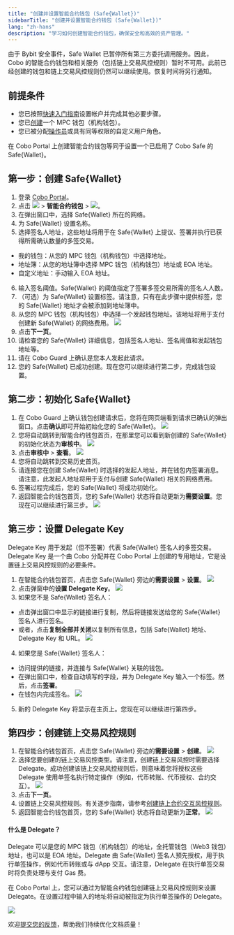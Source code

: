 ```yaml
---
title: "创建并设置智能合约钱包 (Safe{Wallet})"
sidebarTitle: "创建并设置智能合约钱包 (Safe{Wallet})"
lang: "zh-hans"
description: "学习如何创建智能合约钱包，确保安全和高效的资产管理。"
---
```


<Info>由于 Bybit 安全事件，Safe Wallet 已暂停所有第三方委托调用服务。因此，Cobo 的智能合约钱包和相关服务（包括链上交易风控规则）暂时不可用。此前已经创建的钱包和链上交易风控规则仍然可以继续使用。恢复时间将另行通知。</Info>

## 前提条件

- 您已按照[快速入门指南](/cn/portal/quick-start-guide)设置帐户并完成其他必要步骤。 
- 您已[创建](/cn/portal/mpc-wallets/ocw/set-up)一个 MPC 钱包（机构钱包）。
- 您已被分配[操作员](/cn/portal/organization/roles-and-permissions)或具有同等权限的自定义用户角色。

<Note>在 Cobo Portal 上创建智能合约钱包等同于设置一个已启用了 Cobo Safe 的 Safe&#123;Wallet&#125;。</Note>

## 第一步：创建 Safe&#123;Wallet&#125;

1. 登录 [Cobo Portal](https://portal.cobo.com/login)。
2. 点击 <img src="/cn/images/smart-contract-wallet/button_wallet.svg" className="icon"></img> > **智能合约钱包** > <img src="/cn/images/smart-contract-wallet/button_create.svg" className="icon"></img>。
3. 在弹出窗口中，选择 Safe&#123;Wallet&#125; 所在的网络。
4. 为 Safe&#123;Wallet&#125; 设置名称。
5. 选择签名人地址，这些地址将用于在 Safe&#123;Wallet&#125; 上提议、签署并执行已获得所需确认数量的多签交易。
- 我的钱包：从您的 MPC 钱包（机构钱包）中选择地址。
- 地址簿：从您的地址簿中选择 MPC 钱包（机构钱包）地址或 EOA 地址。
- 自定义地址：手动输入 EOA 地址。
6. 输入签名阈值。Safe&#123;Wallet&#125; 的阈值指定了签署多签交易所需的签名人人数。
7. （可选）为 Safe&#123;Wallet&#125; 设置标签。请注意，只有在此步骤中提供标签，您的 Safe&#123;Wallet&#125; 地址才会被添加到地址簿中。
8. 从您的 MPC 钱包（机构钱包）中选择一个发起钱包地址。该地址将用于支付创建新 Safe&#123;Wallet&#125; 的网络费用。
<img src="/cn/images/smart-contract-wallet/1.png" className="screenshot_modal"></img>
9. 点击**下一页**。
10. 请检查您的 Safe&#123;Wallet&#125; 详细信息，包括签名人地址、签名阈值和发起钱包地址等。
11. 请在 Cobo Guard 上确认是您本人发起此请求。
12. 您的 Safe&#123;Wallet&#125; 已成功创建。现在您可以继续进行第二步，完成钱包设置。

## 第二步：初始化 Safe&#123;Wallet&#125;

1. 在 Cobo Guard 上确认钱包创建请求后，您将在网页端看到请求已确认的弹出窗口。点击**确认**即可开始初始化您的 Safe&#123;Wallet&#125;。
<img src="/cn/images/smart-contract-wallet/request confirmed.png" className="screenshot_modal"></img>
2. 您将自动跳转到智能合约钱包首页，在那里您可以看到新创建的 Safe&#123;Wallet&#125; 的初始化状态为**审核中**。
<img src="/cn/images/smart-contract-wallet/under review.png" className="screenshot_full_screen"></img>
3. 点击**审核中** > **查看**。
<img src="/cn/images/smart-contract-wallet/initialize scw.png" className="screenshot_modal"></img>
4. 您将自动跳转到交易历史首页。
5. 请连接您在创建 Safe&#123;Wallet&#125; 时选择的发起人地址，并在钱包内签署消息。请注意，此发起人地址将用于支付与创建 Safe&#123;Wallet&#125; 相关的网络费用。
6. 签署过程完成后，您的 Safe&#123;Wallet&#125; 将成功初始化。
7. 返回智能合约钱包首页，您的 Safe&#123;Wallet&#125; 状态将自动更新为**需要设置**。您现在可以继续进行第三步。
<img src="/cn/images/smart-contract-wallet/setup required.png" className="screenshot_full_screen"></img>

## 第三步：设置 Delegate Key

Delegate Key 用于发起（但不签署）代表 Safe&#123;Wallet&#125; 签名人的多签交易。Delegate Key 是一个由 Cobo 分配并在 Cobo Portal 上创建的专用地址，它是设置链上交易风控规则的必要条件。

1. 在智能合约钱包首页，点击您 Safe&#123;Wallet&#125; 旁边的**需要设置** > **设置**。
<img src="/cn/images/smart-contract-wallet/set up delegate key.png" className="screenshot_modal"></img>
2. 点击弹窗中的**设置 Delegate Key**。
<img src="/cn/images/smart-contract-wallet/set up delegate key window.png" className="screenshot_modal"></img>
3. 如果您不是 Safe&#123;Wallet&#125; 签名人：
- 点击弹出窗口中显示的链接进行复制，然后将链接发送给您的 Safe&#123;Wallet&#125; 签名人进行签名。
- 或者，点击**复制全部并关闭**以复制所有信息，包括 Safe&#123;Wallet&#125; 地址、Delegate Key 和 URL。
<img src="/cn/images/smart-contract-wallet/delegate key url.png" className="screenshot_modal"></img>
4. 如果您是 Safe&#123;Wallet&#125; 签名人：
- 访问提供的链接，并连接与 Safe&#123;Wallet&#125; 关联的钱包。
- 在弹出窗口中，检查自动填写的字段，并为 Delegate Key 输入一个标签。然后，点击**签署**。
- 在钱包内完成签名。
<img src="/cn/images/smart-contract-wallet/4.png" className="screenshot_modal"></img>
5. 新的 Delegate Key 将显示在主页上。您现在可以继续进行第四步。

## 第四步：创建链上交易风控规则

1. 在智能合约钱包首页，点击您 Safe&#123;Wallet&#125; 旁边的**需要设置** > **创建**。
<img src="/cn/images/smart-contract-wallet/create policy.png" className="screenshot_modal"></img>
2. 选择您要创建的链上交易风控类型。请注意，创建链上交易风控时需要选择 Delegate。成功创建该链上交易风控规则后，则意味着您将授权这些 Delegate 使用单签名执行特定操作（例如，代币转账、代币授权、合约交互）。
<img src="/cn/images/smart-contract-wallet/on-chain policy.png" className="screenshot_modal"></img>
3. 点击**下一页**。
4. 设置链上交易风控规则。有关逐步指南，请参考[创建链上合约交互风控规则](/cn/portal/risk-controls/create-on-chain-policy)。
5. 返回智能合约钱包首页，您的 Safe&#123;Wallet&#125; 状态将自动更新为**正常**。
<img src="/cn/images/smart-contract-wallet/ready for use.png" className="screenshot_full_screen"></img>

#### 什么是 Delegate？

Delegate 可以是您的 MPC 钱包（机构钱包）的地址，全托管钱包（Web3 钱包）地址，也可以是 EOA 地址。Delegate 由 Safe&#123;Wallet&#125; 签名人预先授权，用于执行单签操作，例如代币转账或与 dApp 交互。请注意，Delegate 在执行单签交易时将负责处理与支付 Gas 费。

在 Cobo Portal 上，您可以通过为智能合约钱包创建链上交易风控规则来设置 Delegate。在设置过程中输入的地址将自动被指定为执行单签操作的 Delegate。

<img src="/cn/images/smart-contract-wallet/5.png" className="screenshot"></img>

<Tip>欢迎[提交您的反馈](https://forms.zohopublic.com/cobo/form/DocumentFeedbackForm/formperma/QvLOhxJv1_JMsJ-1dleZ8Itb_7rzN-LtgvsDdxosoVI?referrername=manuals)，帮助我们持续优化文档质量！</Tip>